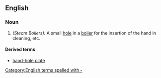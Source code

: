 ==English==

===Noun===
{{en-noun|sg=[[hand]]-[[hole]]|hand holes}}

# ''(Steam Boilers):'' A small [[hole]] in a [[boiler]] for the insertion of the hand in cleaning, etc.

====Derived terms====
* [[hand-hole plate]] <!--the cover of a hand-hole.-->
[[Category:English terms spelled with -]]